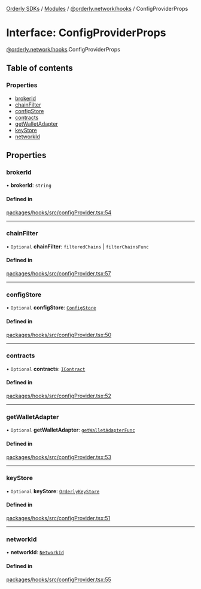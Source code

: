 [Orderly SDKs](/sdks/tech-doc/README) / [Modules](/sdks/tech-doc/modules) / [@orderly.network/hooks](/sdks/tech-doc/modules/orderly_network_hooks) / ConfigProviderProps

# Interface: ConfigProviderProps

[@orderly.network/hooks](/sdks/tech-doc/modules/orderly_network_hooks).ConfigProviderProps

## Table of contents

### Properties

- [brokerId](/sdks/tech-doc/interfaces/orderly_network_hooks.ConfigProviderProps#brokerid)
- [chainFilter](/sdks/tech-doc/interfaces/orderly_network_hooks.ConfigProviderProps#chainfilter)
- [configStore](/sdks/tech-doc/interfaces/orderly_network_hooks.ConfigProviderProps#configstore)
- [contracts](/sdks/tech-doc/interfaces/orderly_network_hooks.ConfigProviderProps#contracts)
- [getWalletAdapter](/sdks/tech-doc/interfaces/orderly_network_hooks.ConfigProviderProps#getwalletadapter)
- [keyStore](/sdks/tech-doc/interfaces/orderly_network_hooks.ConfigProviderProps#keystore)
- [networkId](/sdks/tech-doc/interfaces/orderly_network_hooks.ConfigProviderProps#networkid)

## Properties

### brokerId

• **brokerId**: `string`

#### Defined in

[packages/hooks/src/configProvider.tsx:54](https://github.com/OrderlyNetwork/js-sdk/blob/91fd031/packages/hooks/src/configProvider.tsx#L54)

___

### chainFilter

• `Optional` **chainFilter**: `filteredChains` \| `filterChainsFunc`

#### Defined in

[packages/hooks/src/configProvider.tsx:57](https://github.com/OrderlyNetwork/js-sdk/blob/91fd031/packages/hooks/src/configProvider.tsx#L57)

___

### configStore

• `Optional` **configStore**: [`ConfigStore`](orderly_network_core.ConfigStore)

#### Defined in

[packages/hooks/src/configProvider.tsx:50](https://github.com/OrderlyNetwork/js-sdk/blob/91fd031/packages/hooks/src/configProvider.tsx#L50)

___

### contracts

• `Optional` **contracts**: [`IContract`](orderly_network_core.IContract)

#### Defined in

[packages/hooks/src/configProvider.tsx:52](https://github.com/OrderlyNetwork/js-sdk/blob/91fd031/packages/hooks/src/configProvider.tsx#L52)

___

### getWalletAdapter

• `Optional` **getWalletAdapter**: [`getWalletAdapterFunc`](../modules/orderly_network_core#getwalletadapterfunc)

#### Defined in

[packages/hooks/src/configProvider.tsx:53](https://github.com/OrderlyNetwork/js-sdk/blob/91fd031/packages/hooks/src/configProvider.tsx#L53)

___

### keyStore

• `Optional` **keyStore**: [`OrderlyKeyStore`](orderly_network_core.OrderlyKeyStore)

#### Defined in

[packages/hooks/src/configProvider.tsx:51](https://github.com/OrderlyNetwork/js-sdk/blob/91fd031/packages/hooks/src/configProvider.tsx#L51)

___

### networkId

• **networkId**: [`NetworkId`](../modules/orderly_network_types#networkid)

#### Defined in

[packages/hooks/src/configProvider.tsx:55](https://github.com/OrderlyNetwork/js-sdk/blob/91fd031/packages/hooks/src/configProvider.tsx#L55)
